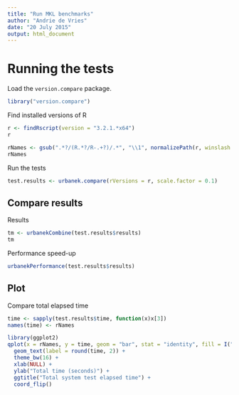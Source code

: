 ```yaml
---
title: "Run MKL benchmarks"
author: "Andrie de Vries"
date: "20 July 2015"
output: html_document
---
```


# Running the tests

Load the `version.compare` package.

```r
library("version.compare")
```

Find installed versions of R

```r
r <- findRscript(version = "3.2.1.*x64")
r

rNames <- gsub(".*?/(R.*?/R-.+?)/.*", "\\1", normalizePath(r, winslash = "/"))
rNames
```

Run the tests

```r

test.results <- urbanek.compare(rVersions = r, scale.factor = 0.1)
```


## Compare results

Results

```r
tm <- urbanekCombine(test.results$results)
tm
```

Performance speed-up

```r
urbanekPerformance(test.results$results)
```

## Plot

Compare total elapsed time

```r
time <- sapply(test.results$time, function(x)x[3])
names(time) <- rNames

library(ggplot2)
qplot(x = rNames, y = time, geom = "bar", stat = "identity", fill = I("orange")) + 
  geom_text(label = round(time, 2)) +
  theme_bw(16) +
  xlab(NULL) +
  ylab("Total time (seconds)") + 
  ggtitle("Total system test elapsed time") +
  coord_flip()

```
